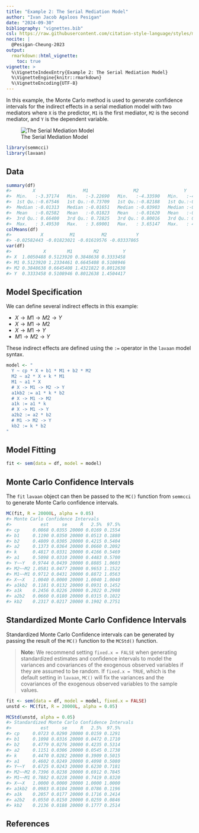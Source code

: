 ```yaml
---
title: "Example 2: The Serial Mediation Model"
author: "Ivan Jacob Agaloos Pesigan"
date: "2024-09-30"
bibliography: "vignettes.bib"
csl: https://raw.githubusercontent.com/citation-style-language/styles/master/apa.csl
nocite: |
  @Pesigan-Cheung-2023
output:
  rmarkdown::html_vignette:
    toc: true
vignette: >
  %\VignetteIndexEntry{Example 2: The Serial Mediation Model}
  %\VignetteEngine{knitr::rmarkdown}
  %\VignetteEncoding{UTF-8}
---
```


<!-- vignettes/example-2-serial.Rmd is generated from .setup/vignettes/example-2-serial.Rmd.orig. Please edit that file -->





In this example,
the Monte Carlo method is used to generate confidence intervals
for the indirect effects in a serial mediation model with two mediators
where `X` is the predictor, `M1` is the first mediator, `M2` is the second mediator,
and `Y` is the dependent variable.

![The Serial Mediation Model](https://raw.githubusercontent.com/jeksterslab/semmcci/main/.setup/latex/figures/png/serial.png)


``` r
library(semmcci)
library(lavaan)
```

## Data




``` r
summary(df)
#>        X                  M1                 M2                 Y           
#>  Min.   :-3.37174   Min.   :-3.22690   Min.   :-4.33590   Min.   :-4.29019  
#>  1st Qu.:-0.67546   1st Qu.:-0.73709   1st Qu.:-0.82188   1st Qu.:-0.86035  
#>  Median :-0.01313   Median :-0.01651   Median :-0.03903   Median :-0.02704  
#>  Mean   :-0.02582   Mean   :-0.01823   Mean   :-0.01620   Mean   :-0.03338  
#>  3rd Qu.: 0.66400   3rd Qu.: 0.72825   3rd Qu.: 0.80016   3rd Qu.: 0.81721  
#>  Max.   : 3.49530   Max.   : 3.69001   Max.   : 3.65147   Max.   : 4.05239
colMeans(df)
#>           X          M1          M2           Y 
#> -0.02582443 -0.01823021 -0.01619576 -0.03337865
var(df)
#>            X        M1        M2         Y
#> X  1.0050488 0.5123920 0.3848638 0.3333458
#> M1 0.5123920 1.2334461 0.6645408 0.5108946
#> M2 0.3848638 0.6645408 1.4321822 0.8012638
#> Y  0.3333458 0.5108946 0.8012638 1.4504417
```

## Model Specification

We can define several indirect effects in this example:

  - $X \rightarrow M1 \rightarrow M2 \rightarrow Y$
  - $X \rightarrow M1 \rightarrow M2$
  - $X \rightarrow M1 \rightarrow Y$
  - $M1 \rightarrow M2 \rightarrow Y$

These indirect effects are defined using the `:=` operator
in the `lavaan` model syntax.


``` r
model <- "
  Y ~ cp * X + b1 * M1 + b2 * M2
  M2 ~ a2 * X + k * M1
  M1 ~ a1 * X
  # X -> M1 -> M2 -> Y
  a1kb2 := a1 * k * b2
  # X -> M1 -> M2
  a1k := a1 * k
  # X -> M1 -> Y
  a2b2 := a2 * b2
  # M1 -> M2 -> Y
  kb2 := k * b2
"
```

## Model Fitting


``` r
fit <- sem(data = df, model = model)
```

## Monte Carlo Confidence Intervals

The `fit` `lavaan` object can then be passed to the `MC()` function from `semmcci`
to generate Monte Carlo confidence intervals.


``` r
MC(fit, R = 20000L, alpha = 0.05)
#> Monte Carlo Confidence Intervals
#>           est     se     R   2.5%  97.5%
#> cp     0.0868 0.0355 20000 0.0169 0.1554
#> b1     0.1190 0.0350 20000 0.0513 0.1880
#> b2     0.4809 0.0305 20000 0.4215 0.5404
#> a2     0.1373 0.0364 20000 0.0660 0.2092
#> k      0.4817 0.0331 20000 0.4166 0.5469
#> a1     0.5098 0.0310 20000 0.4483 0.5700
#> Y~~Y   0.9744 0.0439 20000 0.8885 1.0603
#> M2~~M2 1.0581 0.0477 20000 0.9653 1.1522
#> M1~~M1 0.9712 0.0431 20000 0.8872 1.0563
#> X~~X   1.0040 0.0000 20000 1.0040 1.0040
#> a1kb2  0.1181 0.0132 20000 0.0931 0.1452
#> a1k    0.2456 0.0226 20000 0.2022 0.2908
#> a2b2   0.0660 0.0180 20000 0.0315 0.1022
#> kb2    0.2317 0.0217 20000 0.1902 0.2751
```

## Standardized Monte Carlo Confidence Intervals

Standardized Monte Carlo Confidence intervals can be generated by passing the result of the `MC()` function to the `MCStd()` function.

> **Note:** We recommend setting `fixed.x = FALSE`
> when generating standardized estimates and confidence intervals
> to model the variances and covariances of the exogenous observed variables
> if they are assumed to be random.
> If `fixed.x = TRUE`, which is the default setting in `lavaan`,
> `MC()` will fix the variances and the covariances
> of the exogenous observed variables to the sample values.


``` r
fit <- sem(data = df, model = model, fixed.x = FALSE)
unstd <- MC(fit, R = 20000L, alpha = 0.05)
```


``` r
MCStd(unstd, alpha = 0.05)
#> Standardized Monte Carlo Confidence Intervals
#>           est     se     R   2.5%  97.5%
#> cp     0.0723 0.0290 20000 0.0159 0.1291
#> b1     0.1098 0.0316 20000 0.0472 0.1710
#> b2     0.4779 0.0276 20000 0.4235 0.5314
#> a2     0.1151 0.0306 20000 0.0545 0.1738
#> k      0.4470 0.0282 20000 0.3909 0.5015
#> a1     0.4602 0.0249 20000 0.4098 0.5080
#> Y~~Y   0.6725 0.0243 20000 0.6230 0.7181
#> M2~~M2 0.7396 0.0238 20000 0.6912 0.7845
#> M1~~M1 0.7882 0.0228 20000 0.7419 0.8320
#> X~~X   1.0000 0.0000 20000 1.0000 1.0000
#> a1kb2  0.0983 0.0104 20000 0.0786 0.1196
#> a1k    0.2057 0.0177 20000 0.1716 0.2414
#> a2b2   0.0550 0.0150 20000 0.0259 0.0846
#> kb2    0.2136 0.0188 20000 0.1777 0.2514
```

## References
